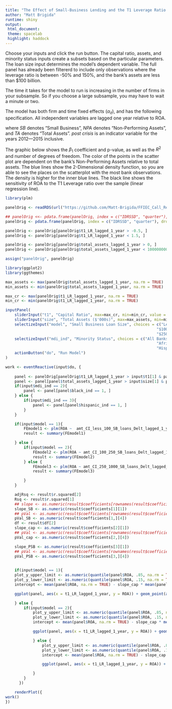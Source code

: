 ```yaml
---
title: "The Effect of Small-Business Lending and the T1 Leverage Ratio on ROA"
author: "Matt Brigida"
runtime: shiny
output: 
 html_document:
 theme: spacelab
 highlight: haddock
---
```


Choose your inputs and click the run button.  The capital ratio, assets, and minority status inputs create a subsets based on the particular parameters.  The loan size input determines the model's dependent variable.  The full panel has already been filtererd to include only observations where the leverage ratio is between -50% and 150%, and the bank's assets are less than $100 billion.

The time it takes for the model to run is increasing in the number of firms in your subsample.  So if you choose a large subsample, you may have to wait a minute or two.

The model has both firm and time fixed effects ($\alpha_{it}$), and has the following specification.  All independent variables are lagged one year relative to ROA.

\begin{equation}
ROA = \beta_1 (T1\ Lev.\ Ratio) + \beta_2 \frac{Amt.\ SB\ Loans}{TA} + \beta_3 \% \Delta SB\ Loans + \beta_4 \frac{NPA}{TA} + \beta_5 \frac{Deposits}{TA} + \beta_6 log(TA) + \beta_7 (post\ crisis) + \alpha_{it} + \epsilon_{it}
\end{equation}
where *SB* denotes "Small Business", *NPA* denotes "Non-Performing Assets", and *TA* denotes "Total Assets".  *post crisis* is an indicator variable for the years 2012---2015 inclusive.  

The graphic below shows the $\beta_1$ coefficient and p-value, as well as the $R^2$ and number of degrees of freedom.  The color of the points in the scatter plot are dependent on the bank's Non-Performing Assets relative to total assets.  The blue lines show the 2-Dimensional density function, so you are able to see the places on the scatterplot with the most bank observations.  The density is higher for the inner blue lines.  The black line shows the sensitivity of ROA to the T1 Leverage ratio over the sample (linear regression line).

<!-- read in the data -->
```r
library(plm)

panelOrig <- readRDS(url("https://github.com/Matt-Brigida/FFIEC_Call_Reports/blob/master/querying_data_and_analysis/analyses/panel_data_analysis/full_panel/ROA_LHS/panel_mdi_ind.rds?raw=true"))

## panelOrig <<- pdata.frame(panelOrig, index = c("IDRSSD", "quarter"), drop.index=TRUE, row.names=TRUE)
panelOrig <- pdata.frame(panelOrig, index = c("IDRSSD", "quarter"), drop.index=TRUE, row.names=TRUE)

panelOrig <- panelOrig[panelOrig$t1_LR_lagged_1_year > -0.5, ]
panelOrig <- panelOrig[panelOrig$t1_LR_lagged_1_year < 1.5, ]

panelOrig <- panelOrig[panelOrig$total_assets_lagged_1_year > 0, ]
panelOrig <- panelOrig[panelOrig$total_assets_lagged_1_year < 100000000, ]

assign("panelOrig", panelOrig)
```



```r
library(ggplot2)
library(ggthemes)

max_assets <- max(panelOrig$total_assets_lagged_1_year, na.rm = TRUE)
min_assets <- min(panelOrig$total_assets_lagged_1_year, na.rm = TRUE)

max_cr <- max(panelOrig$t1_LR_lagged_1_year, na.rm = TRUE)
min_cr <- min(panelOrig$t1_LR_lagged_1_year, na.rm = TRUE)

inputPanel(
    sliderInput("t1", "Capital Ratio", max=max_cr, min=min_cr, value = c(.05, .2), step = 0.01),
    sliderInput("size", "Total Assets ($'000s)", max=max_assets, min=min_assets, value = c(1000, 1000000), step = 100),
    selectizeInput("model", "Small Business Loan Size", choices = c("Less $100,000" = 1,
                                                                  "$100,000 to $250,000" = 2,
                                                                  "$250,000 to $1,000,000" = 3)),
    selectizeInput("mdi_ind", "Minority Status", choices = c("All Banks" = 1,
                                                                  "African-American-Owned" = 2,
                                                                  "Hispanic-Owned" = 3)),    
    actionButton("do", "Run Model")
)

work <- eventReactive(input$do, {
    
    panel <- panelOrig[panelOrig$t1_LR_lagged_1_year > input$t1[1] & panelOrig$t1_LR_lagged_1_year < input$t1[2], ]
    panel <- panel[panel$total_assets_lagged_1_year > input$size[1] & panel$total_assets_lagged_1_year < input$size[2], ]
    if(input$mdi_ind == 2){
        panel <- panel[panel$black_ind == 1, ]
    } else {
        if(input$mdi_ind == 3){
            panel <- panel[panel$hispanic_ind == 1, ]
        }
    }

    if(input$model == 1){
        FEmodel1 <- plm(ROA ~  amt_CI_less_100_SB_loans_Delt_lagged_1_year + t1_LR_lagged_1_year + less_100_lagged_SB_loans_TA + NPA_TA + I(log(panel$total_assets_lagged_1_year)) + TD_TA + I(post_crisis_ind), data = panel, model = "within", effect = "twoways")
        result <- summary(FEmodel1)

    } else {
        if(input$model == 2){
            FEmodel2 <- plm(ROA ~ amt_CI_100_250_SB_loans_Delt_lagged_1_year + t1_LR_lagged_1_year + X100_250_lagged_SB_loans_TA + NPA_TA + I(log(panel$total_assets_lagged_1_year)) + TD_TA + I(post_crisis_ind), data = panel, model = "within", effect = "twoways")
            result <- summary(FEmodel2) 
        } else {
            FEmodel3 <- plm(ROA ~ amt_CI_250_1000_SB_loans_Delt_lagged_1_year + t1_LR_lagged_1_year + X250_1000_lagged_SB_loans_TA + NPA_TA + I(log(panel$total_assets_lagged_1_year)) + TD_TA + I(post_crisis_ind), data = panel, model = "within", effect = "twoways")
            result <- summary(FEmodel3)

        }
    }

    adjRsq <- result$r.squared[2]
    Rsq <- result$r.squared[1]
    ## slope <- as.numeric(result$coefficients[rownames(result$coefficients) == "t1_LR_lagged_1_year",][1])
    slope_SB <- as.numeric(result$coefficients[1][1])
    ## pVal <- as.numeric(result$coefficients[rownames(result$coefficients) == "t1_LR_lagged_1_year",][4])
    pVal_SB <- as.numeric(result$coefficients[1,][4])
    df <- result$df[2]
    slope_cap <- as.numeric(result$coefficients[2][1])
    ## pVal <- as.numeric(result$coefficients[rownames(result$coefficients) == "t1_LR_lagged_1_year",][4])
    pVal_cap <- as.numeric(result$coefficients[2,][4])

    slope_PSB <- as.numeric(result$coefficients[3][1])
    ## pVal <- as.numeric(result$coefficients[rownames(result$coefficients) == "t1_LR_lagged_1_year",][4])
    pVal_PSB <- as.numeric(result$coefficients[3,][4])

    
    if(input$model == 1){
    plot_y_upper_limit <- as.numeric(quantile(panel$ROA, .85, na.rm = TRUE))
    plot_y_lower_limit <- as.numeric(quantile(panel$ROA, .15, na.rm = TRUE))
    intercept <- mean(panel$ROA, na.rm = TRUE) - slope_cap * mean(panel$t1_LR_lagged_1_year, na.rm = TRUE)

    ggplot(panel, aes(x = t1_LR_lagged_1_year, y = ROA)) + geom_point(aes(colour = NPA_TA)) + scale_colour_gradient(low = "green") + theme_hc(bgcolor = "darkunica") + geom_density_2d() + ylim(plot_y_lower_limit, plot_y_upper_limit) + labs(title = paste0("Capital Ratio Coef: ", round(slope_cap, 2), " | P-value: ", round(pVal_cap, 2), "  Change SB Loans Coef: ", round(slope_SB, 2), " | P-Value: ", round(pVal_SB, 2), "  Prop. SB Loans Coef: ", round(slope_PSB, 2), " | P-Value: ", round(pVal_PSB, 2)), subtitle = paste0("R-sq: ", round(Rsq, 4), "| Adj-R-sq: ", round(adjRsq, 4), "| Deg. Freedom: ", round(df, 0)), x = "T1 Leverage Ratio", y = "ROA") + geom_abline(slope = slope_cap, intercept = intercept)#  + theme_solarized()  + scale_colour_hc("darkunica")

    } else {
        if(input$model == 2){
            plot_y_upper_limit <- as.numeric(quantile(panel$ROA, .85, na.rm = TRUE))
            plot_y_lower_limit <- as.numeric(quantile(panel$ROA, .15, na.rm = TRUE))
            intercept <- mean(panel$ROA, na.rm = TRUE) - slope_cap * mean(panel$t1_LR_lagged_1_year, na.rm = TRUE)

            ggplot(panel, aes(x = t1_LR_lagged_1_year, y = ROA)) + geom_point(aes(colour = NPA_TA)) + scale_colour_gradient(low = "green") + theme_hc(bgcolor = "darkunica") + geom_density_2d() +  ylim(plot_y_lower_limit, plot_y_upper_limit) + labs(title = paste0("Capital Ratio Coef: ", round(slope_cap, 2), " | P-value: ", round(pVal_cap, 2), "  Change SB Loans Coef: ", round(slope_SB, 2), " | P-Value: ", round(pVal_SB, 2), "  Prop. SB Loans Coef: ", round(slope_PSB, 2), " | P-Value: ", round(pVal_PSB, 2)), subtitle = paste0("R-sq: ", round(Rsq, 4), "| Adj-R-sq: ", round(adjRsq, 4), "| Deg. Freedom: ", round(df, 0)), x = "T1 Leverage Ratio", y = "ROA") + geom_abline(slope = slope_cap, intercept = intercept) # theme_solarized(light = TRUE) + 

            } else {
                plot_y_upper_limit <- as.numeric(quantile(panel$ROA, .85, na.rm = TRUE))
                plot_y_lower_limit <- as.numeric(quantile(panel$ROA, .15, na.rm = TRUE))
                intercept <- mean(panel$ROA, na.rm = TRUE) - slope_cap * mean(panel$t1_LR_lagged_1_year, na.rm = TRUE)

                ggplot(panel, aes(x = t1_LR_lagged_1_year, y = ROA)) + geom_point(aes(colour = NPA_TA)) + scale_colour_gradient(low = "green") + theme_hc(bgcolor = "darkunica") + geom_density_2d() + ylim(plot_y_lower_limit, plot_y_upper_limit) + labs(title = paste0("Capital Ratio Coef: ", round(slope_cap, 2), " | P-value: ", round(pVal_cap, 2), "  Change SB Loans Coef: ", round(slope_SB, 2), " | P-Value: ", round(pVal_SB, 2), "  Prop. SB Loans Coef: ", round(slope_PSB, 2), " | P-Value: ", round(pVal_PSB, 2)), subtitle = paste0("R-sq: ", round(Rsq, 4), "| Adj-R-sq: ", round(adjRsq, 4), "| Deg. Freedom: ", round(df, 0)), x = "T1 Leverage Ratio", y = "ROA") + geom_abline(slope = slope_cap, intercept = intercept) # theme_solarized(light = TRUE) +

            }
        }
      })

    renderPlot({
work()
})

```

<!-- ## Data Visualizations -->

<!-- ```{r echo=FALSE, message=FALSE, warning=FALSE} -->
<!-- library(ggplot2) -->
<!-- library(ggthemes) -->
<!-- renderPlot( -->
<!-- ggplot(panelOrig, aes(t1_LR_lagged_1_year)) + -->
<!--   geom_histogram()     -->
<!-- ) -->
<!-- ``` -->
